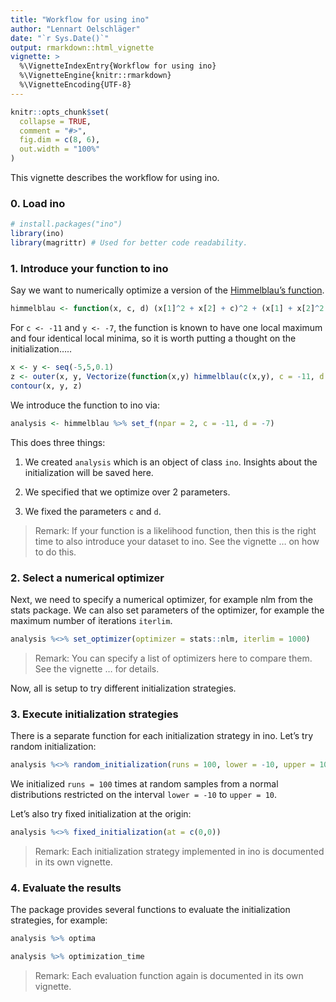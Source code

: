 ```yaml
---
title: "Workflow for using ino"
author: "Lennart Oelschläger"
date: "`r Sys.Date()`"
output: rmarkdown::html_vignette
vignette: >
  %\VignetteIndexEntry{Workflow for using ino}
  %\VignetteEngine{knitr::rmarkdown}
  %\VignetteEncoding{UTF-8}
---
```


```r
knitr::opts_chunk$set(
  collapse = TRUE,
  comment = "#>",
  fig.dim = c(8, 6),
  out.width = "100%"
)
```

This vignette describes the workflow for using ino.

### 0. Load ino

```r
# install.packages("ino")
library(ino)
library(magrittr) # Used for better code readability.
```

### 1. Introduce your function to ino

Say we want to numerically optimize a version of the [Himmelblau's function](https://en.wikipedia.org/wiki/Himmelblau%27s_function).

```r
himmelblau <- function(x, c, d) (x[1]^2 + x[2] + c)^2 + (x[1] + x[2]^2 + d)^2
```

For `c <- -11` and `y <- -7`, the function is known to have one local maximum and four identical local minima, so it is worth putting a thought on the initialization.....

```r
x <- y <- seq(-5,5,0.1)
z <- outer(x, y, Vectorize(function(x,y) himmelblau(c(x,y), c = -11, d = -7)))
contour(x, y, z)
```
<!-- TODO: Add better visualization. Perheps own visualization function? -->

We introduce the function to ino via:

```r
analysis <- himmelblau %>% set_f(npar = 2, c = -11, d = -7)
```

This does three things:

1. We created `analysis` which is an object of class `ino`. Insights about the initialization will be saved here.

2. We specified that we optimize over 2 parameters.

3. We fixed the parameters `c` and `d`.

> Remark: If your function is a likelihood function, then this is the right time to also introduce your dataset to ino. See the vignette ... on how to do this.

### 2. Select a numerical optimizer

Next, we need to specify a numerical optimizer, for example nlm from the stats package. We can also set parameters of the optimizer, for example the maximum number of iterations `iterlim`.

```r
analysis %<>% set_optimizer(optimizer = stats::nlm, iterlim = 1000)
```

> Remark: You can specify a list of optimizers here to compare them. See the vignette ... for details.

Now, all is setup to try different initialization strategies.

### 3. Execute initialization strategies

There is a separate function for each initialization strategy in ino. Let's try random initialization:

```r
analysis %<>% random_initialization(runs = 100, lower = -10, upper = 10, sampler = "normal")
```

We initialized `runs = 100` times at random samples from a normal distributions restricted on the interval `lower = -10` to `upper = 10`.

Let's also try fixed initialization at the origin:
```r
analysis %<>% fixed_initialization(at = c(0,0))
```

> Remark: Each initialization strategy implemented in ino is documented in its own vignette.

### 4. Evaluate the results

The package provides several functions to evaluate the initialization strategies, for example:

```r
analysis %>% optima
```

```r
analysis %>% optimization_time
```

> Remark: Each evaluation function again is documented in its own vignette.
